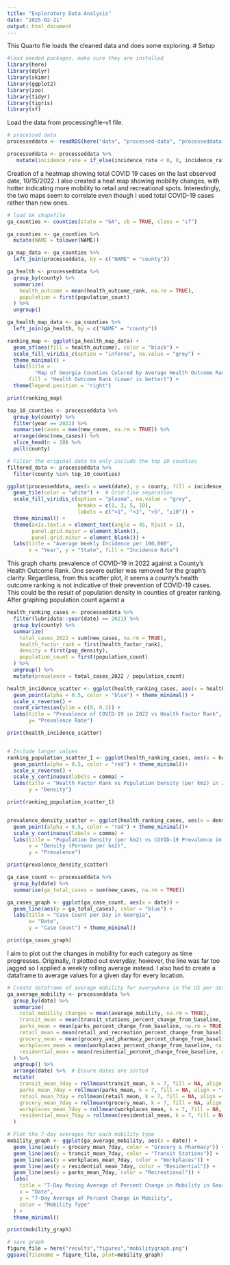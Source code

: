 ```yaml
---
title: "Exploratory Data Analysis"
date: "2025-02-21"
output: html_document
---
```


This Quarto file loads the cleaned data and does some exploring.
# Setup

```r
#load needed packages. make sure they are installed
library(here) 
library(dplyr)
library(skimr)
library(ggplot2)
library(zoo)
library(tidyr)
library(tigris)
library(sf)
```

Load the data from processingfile-v1 file.

```r

# processed data
processeddata <- readRDS(here("data", "processed-data", "processeddata.rds"))

processeddata <- processeddata %>%
   mutate(incidence_rate = if_else(incidence_rate < 0, 0, incidence_rate))
```

Creation of a heatmap showing total COVID 19 cases on the last observed date, 10/15/2022. I also created a heat map showing mobility changes, with hotter indicating more mobility to retail and recreational spots. Interestingly, the two maps seem to correlate even though I used total COVID-19 cases rather than new ones.

```r
# load GA shapefile
ga_counties <- counties(state = "GA", cb = TRUE, class = "sf")

ga_counties <- ga_counties %>%
  mutate(NAME = tolower(NAME))

ga_map_data <- ga_counties %>%
  left_join(processeddata, by = c("NAME" = "county"))

ga_health <- processeddata %>%
  group_by(county) %>%
  summarize(
    health_outcome = mean(health_outcome_rank, na.rm = TRUE), 
    population = first(population_count)  
  ) %>%
  ungroup()

ga_health_map_data <- ga_counties %>%
  left_join(ga_health, by = c("NAME" = "county"))

ranking_map <- ggplot(ga_health_map_data) +
  geom_sf(aes(fill = health_outcome), color = "black") +  
  scale_fill_viridis_c(option = "inferno", na.value = "grey") +  
  theme_minimal() + 
  labs(title = 
         "Map of Georgia Counties Colored by Average Health Outcome Rankings (2020-2022) ",
       fill = "Health Outcome Rank (Lower is better)") +
  theme(legend.position = "right")

print(ranking_map)
```

```r

top_10_counties <- processeddata %>%
  group_by(county) %>%
  filter(year == 2022) %>%
  summarise(cases = max(new_cases, na.rm = TRUE)) %>%
  arrange(desc(new_cases)) %>%
  slice_head(n = 10) %>%
  pull(county)

# Filter the original data to only include the top 10 counties
filtered_data <- processeddata %>%
  filter(county %in% top_10_counties)

ggplot(processeddata, aes(x = week(date), y = county, fill = incidence_rate)) +
  geom_tile(color = "white") +  # Grid-like separation
  scale_fill_viridis_c(option = "plasma", na.value = "grey", 
                       breaks = c(1, 3, 5, 10), 
                       labels = c("<1", "<3", "<5", "≥10")) +
  theme_minimal() +
  theme(axis.text.x = element_text(angle = 45, hjust = 1),
        panel.grid.major = element_blank(),
        panel.grid.minor = element_blank()) +
  labs(title = "Average Weekly Incidence per 100,000",
       x = "Year", y = "State", fill = "Incidence Rate")
```

This graph charts prevalence of COVID-19 in 2022 against a County's Health Outcome Rank. One severe outlier was removed for the graph's clarity. Regardless, from this scatter plot, it seems a county's health outcome ranking is not indicative of their prevention of COVID-19 cases. This could be the result of population density in counties of greater ranking. After graphing population count against a 

```r
health_ranking_cases <- processeddata %>%
  filter(lubridate::year(date) == 2021) %>%
  group_by(county) %>%
  summarize(
    total_cases_2022 = sum(new_cases, na.rm = TRUE),
    health_factor_rank = first(health_factor_rank),
    density = first(pop_density),
    population_count = first(population_count)
  ) %>%
  ungroup() %>%
  mutate(prevalence = total_cases_2022 / population_count)

health_incidence_scatter <- ggplot(health_ranking_cases, aes(x = health_factor_rank, y = prevalence )) +
  geom_point(alpha = 0.5, color = "blue") + theme_minimal() +
  scale_x_reverse() +
  coord_cartesian(ylim = c(0, 0.2)) +
  labs(title = "Prevalence of COVID-19 in 2022 vs Health Factor Rank", x = "Health Factor Rank",
       y= "Prevalence Rate")

print(health_incidence_scatter)


# Include larger values
ranking_population_scatter_1 <- ggplot(health_ranking_cases, aes(x = health_factor_rank, y = density)) +
  geom_point(alpha = 0.5, color = "red") + theme_minimal()+
  scale_x_reverse() +
  scale_y_continuous(labels = comma) +
  labs(title = "Health Factor Rank vs Population Density (per km2) in 2022", x = "Health Factor Rank", 
       y = "Density")

print(ranking_population_scatter_1)


prevalence_density_scatter <- ggplot(health_ranking_cases, aes(x = density, y = prevalence)) +
  geom_point(alpha = 0.5, color = "red") + theme_minimal()+
  scale_y_continuous(labels = comma) +
  labs(title = "Population Density (per km2) vs COVID-19 Prevalence in 2022", 
       x = "Density (Persons per km2)", 
       y = "Prevalence")

print(prevalence_density_scatter)
```

```r
ga_case_count <- processeddata %>%
  group_by(date) %>%
  summarise(ga_total_cases = sum(new_cases, na.rm = TRUE))

ga_cases_graph <- ggplot(ga_case_count, aes(x = date)) +
  geom_line(aes(y = ga_total_cases), color = "blue") +
  labs(title = "Case Count per Day in Georgia",
       x= "Date",
       y = "Case Count") + theme_minimal()

print(ga_cases_graph)

```
I aim to plot out the changes in mobility for each category as time progresses. Originally, it plotted out everyday, however, the line was far too jagged so I applied a weekly rolling average instead. I also had to create a dataframe to average values for a given day for every location.
```r

# Create dataframe of average mobility for everywhere in the US per date
ga_average_mobility <- processeddata %>%
  group_by(date) %>%
  summarise(
    total_mobility_changes = mean(average_mobility, na.rm = TRUE),
    transit_mean = mean(transit_stations_percent_change_from_baseline, na.rm = TRUE),
    parks_mean = mean(parks_percent_change_from_baseline, na.rm = TRUE),
    retail_mean = mean(retail_and_recreation_percent_change_from_baseline, na.rm = TRUE),
    grocery_mean = mean(grocery_and_pharmacy_percent_change_from_baseline, na.rm = TRUE),
    workplaces_mean = mean(workplaces_percent_change_from_baseline, na.rm = TRUE),
    residential_mean = mean(residential_percent_change_from_baseline, na.rm = TRUE)
  ) %>%
  ungroup() %>%
  arrange(date) %>%  # Ensure dates are sorted
  mutate(
    transit_mean_7day = rollmean(transit_mean, k = 7, fill = NA, align = "right"),
    parks_mean_7day = rollmean(parks_mean, k = 7, fill = NA, align = "right"),
    retail_mean_7day = rollmean(retail_mean, k = 7, fill = NA, align = "right"),
    grocery_mean_7day = rollmean(grocery_mean, k = 7, fill = NA, align = "right"),
    workplaces_mean_7day = rollmean(workplaces_mean, k = 7, fill = NA, align = "right"),
    residential_mean_7day = rollmean(residential_mean, k = 7, fill = NA, align = "right")
  )

# Plot the 7-day averages for each mobility type
mobility_graph <- ggplot(ga_average_mobility, aes(x = date)) +
  geom_line(aes(y = grocery_mean_7day, color = "Grocery & Pharmacy")) +
  geom_line(aes(y = transit_mean_7day, color = "Transit Stations")) +
  geom_line(aes(y = workplaces_mean_7day, color = "Workplaces")) +
  geom_line(aes(y = residential_mean_7day, color = "Residential")) +
  geom_line(aes(y = parks_mean_7day, color = "Recreational")) +
  labs(
    title = "7-Day Moving Average of Percent Change in Mobility in Georgia Over Time",
    x = "Date",
    y = "7-Day Average of Percent Change in Mobility",
    color = "Mobility Type"
  ) +
  theme_minimal()

print(mobility_graph)

# save graph
figure_file = here("results","figures","mobilitygraph.png")
ggsave(filename = figure_file, plot=mobility_graph)
```
